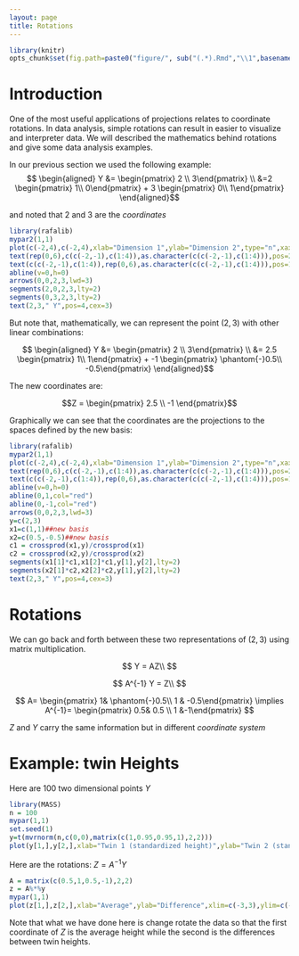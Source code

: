 ```yaml
---
layout: page
title: Rotations
---
```


```r
library(knitr)
opts_chunk$set(fig.path=paste0("figure/", sub("(.*).Rmd","\\1",basename(knitr:::knit_concord$get('infile'))), "-"))
```


# Introduction
One of the most useful applications of projections relates to coordinate rotations. In data analysis, simple rotations can result in easier to visualize and interpreter data. We will described the mathematics behind rotations and give some data analysis examples.
 
In our previous section we used the following example: 
$$
\begin{aligned}
Y &= \begin{pmatrix} 2 \\ 3\end{pmatrix} \\
&=2  \begin{pmatrix} 1\\ 0\end{pmatrix} + 3 \begin{pmatrix} 0\\ 1\end{pmatrix} 
\end{aligned}$$

and noted that $2$ and $3$ are the _coordinates_


```r
library(rafalib)
mypar2(1,1)
plot(c(-2,4),c(-2,4),xlab="Dimension 1",ylab="Dimension 2",type="n",xaxt="n",yaxt="n",bty="n")
text(rep(0,6),c(c(-2,-1),c(1:4)),as.character(c(c(-2,-1),c(1:4))),pos=2)
text(c(c(-2,-1),c(1:4)),rep(0,6),as.character(c(c(-2,-1),c(1:4))),pos=1)
abline(v=0,h=0)
arrows(0,0,2,3,lwd=3)
segments(2,0,2,3,lty=2)
segments(0,3,2,3,lty=2)
text(2,3," Y",pos=4,cex=3)
```

But note that, mathematically, we can represent the point $(2,3)$ with other linear combinations:

$$
\begin{aligned}
Y &= \begin{pmatrix} 2 \\ 3\end{pmatrix} \\
&= 2.5 \begin{pmatrix} 1\\ 1\end{pmatrix} + -1 \begin{pmatrix} \phantom{-}0.5\\ -0.5\end{pmatrix} 
\end{aligned}$$

The new coordinates are:

$$Z = \begin{pmatrix} 2.5 \\ -1 \end{pmatrix}$$

Graphically we can see that the coordinates are the projections to the spaces defined by the new basis:

```r
library(rafalib)
mypar2(1,1)
plot(c(-2,4),c(-2,4),xlab="Dimension 1",ylab="Dimension 2",type="n",xaxt="n",yaxt="n",bty="n")
text(rep(0,6),c(c(-2,-1),c(1:4)),as.character(c(c(-2,-1),c(1:4))),pos=2)
text(c(c(-2,-1),c(1:4)),rep(0,6),as.character(c(c(-2,-1),c(1:4))),pos=1)
abline(v=0,h=0)
abline(0,1,col="red")
abline(0,-1,col="red")
arrows(0,0,2,3,lwd=3)
y=c(2,3)
x1=c(1,1)##new basis
x2=c(0.5,-0.5)##new basis
c1 = crossprod(x1,y)/crossprod(x1)
c2 = crossprod(x2,y)/crossprod(x2)
segments(x1[1]*c1,x1[2]*c1,y[1],y[2],lty=2)
segments(x2[1]*c2,x2[2]*c2,y[1],y[2],lty=2)
text(2,3," Y",pos=4,cex=3)
```

# Rotations

We can go back and forth between these two representations of $(2,3)$ using matrix multiplication.

$$
Y =   AZ\\
$$

$$
 A^{-1} Y =  Z\\
$$

$$
A= \begin{pmatrix} 1& \phantom{-}0.5\\ 1 & -0.5\end{pmatrix} \implies
A^{-1}= \begin{pmatrix} 0.5& 0.5 \\ 1 &-1\end{pmatrix}
$$

$Z$ and $Y$ carry the same information but in different _coordinate system_

# Example: twin Heights

Here are 100 two dimensional points $Y$

```r
library(MASS)
n = 100
mypar(1,1)
set.seed(1)
y=t(mvrnorm(n,c(0,0),matrix(c(1,0.95,0.95,1),2,2)))
plot(y[1,],y[2,],xlab="Twin 1 (standardized height)",ylab="Twin 2 (standardized height)",xlim=c(-3,3),ylim=c(-3,3))
```

Here are the rotations: $Z = A^{-1} Y$

```r
A = matrix(c(0.5,1,0.5,-1),2,2)
z = A%*%y
mypar(1,1)
plot(z[1,],z[2,],xlab="Average",ylab="Difference",xlim=c(-3,3),ylim=c(-3,3))
```


Note that what we have done here is change rotate the data so that the first coordinate of $Z$ is the average height while the second is the differences between twin heights. 

